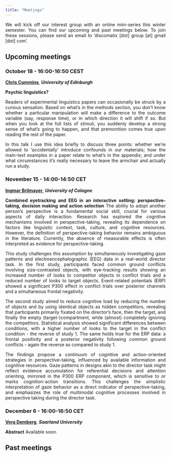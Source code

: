 ```yaml
---
title: "Meetings"
---
```


<style>
body {
  text-align: justify}

h1 {
  text-align: center
}
</style>

We will kick off our interest group with an online mini-series this winter semester. You can find our upcoming and past meetings below. To join these sessions, please send an email to  'discomatix [dot] group [at] gmail [dot] com'.

## Upcoming meetings

### October 18 - 16:00-16:50 CEST
**[Chris Cummins](https://www.crcummins.com/)**, ***University of Edinburgh***

**Psychic linguistics?**

Readers of experimental linguistics papers can occasionally be struck by a curious sensation. Based on what’s in the methods section, you don’t know whether a particular manipulation will make a difference to the outcome variable (say, response time), or in which direction it will shift if so. But when you look at the full lists of stimuli, you suddenly develop a strong sense of what’s going to happen, and that premonition comes true upon reading the rest of the paper.

In this talk I use this idea briefly to discuss three points: whether we’re allowed to ‘accidentally’ introduce confounds in our materials; how the main-text examples in a paper relate to what’s in the appendix; and under what circumstances it’s really necessary to leave the armchair and actually run a study.

### November 15 - 14:00-14:50 CET
**[Ingmar Brilmayer](https://idsl1.phil-fak.uni-koeln.de/personen/lehrende-a-z/dr-ingmar-brilmayer)**, ***University of Cologne***

**Combined eyetracking and EEG in an interactive setting: perspective-taking, decision making and action selection**
The ability to adopt another person's perspective is a fundamental social skill, crucial for various aspects of daily interaction. Research has explored the cognitive mechanisms involved in perspective-taking, revealing its dependence on factors like linguistic context, task, culture, and cognitive resources. However, the definition of perspective-taking behavior remains ambiguous in the literature. Currently, the absence of measurable effects is often interpreted as evidence for perspective-taking.

This study challenges this assumption by simultaneously investigating gaze patterns and electroencephalographic (EEG) data in a real-world director task. In the first study, participants faced common ground conflicts involving size-contrasted objects, with eye-tracking results showing an increased number of looks to competitor objects in conflict trials and a reduced number of looks to target objects. Event-related potentials (ERP) showed a significant P300 effect in conflict trials over posterior channels and a simultaneous frontal negativity.

The second study aimed to reduce cognitive load by reducing the number of objects and by using identical objects as hidden competitors, revealing that participants primarily fixated on the director's face, then the target, and finally the empty (target-)compartment, while (almost) completely ignoring the competitors. Statistical analysis showed significant differences between conditions, with a higher number of looks to the target in the conflict condition - the reverse of study 1. The same holds true for the ERP data: a frontal positivity and a posterior negativity following common ground conflicts - again the reverse as compared to study 1.

The findings propose a continuum of cognitive and action-oriented strategies in perspective-taking, influenced by available information and cognitive resources. Gaze patterns in designs akin to the director task might reflect evidence accumulation for referential decisions and attention orienting, mirrored in the P300 ERP component, which is sensitive to or marks cognition-action transitions. This challenges the simplistic interpretation of gaze behavior as a direct indicator of perspective-taking, and emphasizes the role of multimodal cognitive processes involved in perspective taking during the director task.

### December 6 - 16:00-16:50 CET
**[Vera Demberg](https://www.uni-saarland.de/lehrstuhl/demberg/members/verademberg.html)**, ***Saarland University***

**Abstract**
Available soon.

## Past meetings


